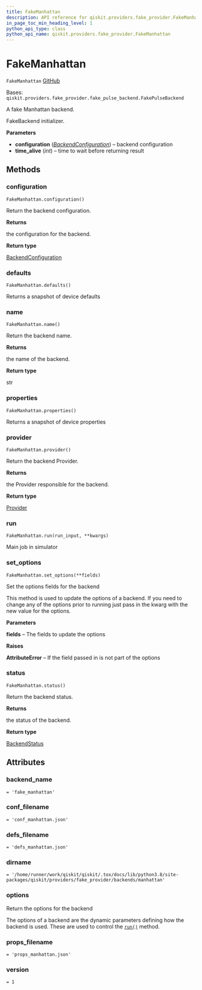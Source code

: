 ```yaml
---
title: FakeManhattan
description: API reference for qiskit.providers.fake_provider.FakeManhattan
in_page_toc_min_heading_level: 1
python_api_type: class
python_api_name: qiskit.providers.fake_provider.FakeManhattan
---
```


# FakeManhattan

<span id="qiskit.providers.fake_provider.FakeManhattan" />

`FakeManhattan` [GitHub](https://github.com/qiskit/qiskit/tree/stable/0.21/qiskit/providers/fake_provider/backends/manhattan/fake_manhattan.py "view source code")

Bases: `qiskit.providers.fake_provider.fake_pulse_backend.FakePulseBackend`

A fake Manhattan backend.

FakeBackend initializer.

**Parameters**

*   **configuration** ([*BackendConfiguration*](qiskit.providers.models.BackendConfiguration "qiskit.providers.models.BackendConfiguration")) – backend configuration
*   **time\_alive** (*int*) – time to wait before returning result

## Methods

### configuration

<span id="qiskit.providers.fake_provider.FakeManhattan.configuration" />

`FakeManhattan.configuration()`

Return the backend configuration.

**Returns**

the configuration for the backend.

**Return type**

[BackendConfiguration](qiskit.providers.models.BackendConfiguration "qiskit.providers.models.BackendConfiguration")

### defaults

<span id="qiskit.providers.fake_provider.FakeManhattan.defaults" />

`FakeManhattan.defaults()`

Returns a snapshot of device defaults

### name

<span id="qiskit.providers.fake_provider.FakeManhattan.name" />

`FakeManhattan.name()`

Return the backend name.

**Returns**

the name of the backend.

**Return type**

str

### properties

<span id="qiskit.providers.fake_provider.FakeManhattan.properties" />

`FakeManhattan.properties()`

Returns a snapshot of device properties

### provider

<span id="qiskit.providers.fake_provider.FakeManhattan.provider" />

`FakeManhattan.provider()`

Return the backend Provider.

**Returns**

the Provider responsible for the backend.

**Return type**

[Provider](qiskit.providers.Provider "qiskit.providers.Provider")

### run

<span id="qiskit.providers.fake_provider.FakeManhattan.run" />

`FakeManhattan.run(run_input, **kwargs)`

Main job in simulator

### set\_options

<span id="qiskit.providers.fake_provider.FakeManhattan.set_options" />

`FakeManhattan.set_options(**fields)`

Set the options fields for the backend

This method is used to update the options of a backend. If you need to change any of the options prior to running just pass in the kwarg with the new value for the options.

**Parameters**

**fields** – The fields to update the options

**Raises**

**AttributeError** – If the field passed in is not part of the options

### status

<span id="qiskit.providers.fake_provider.FakeManhattan.status" />

`FakeManhattan.status()`

Return the backend status.

**Returns**

the status of the backend.

**Return type**

[BackendStatus](qiskit.providers.models.BackendStatus "qiskit.providers.models.BackendStatus")

## Attributes

<span id="qiskit.providers.fake_provider.FakeManhattan.backend_name" />

### backend\_name

`= 'fake_manhattan'`

<span id="qiskit.providers.fake_provider.FakeManhattan.conf_filename" />

### conf\_filename

`= 'conf_manhattan.json'`

<span id="qiskit.providers.fake_provider.FakeManhattan.defs_filename" />

### defs\_filename

`= 'defs_manhattan.json'`

<span id="qiskit.providers.fake_provider.FakeManhattan.dirname" />

### dirname

`= '/home/runner/work/qiskit/qiskit/.tox/docs/lib/python3.8/site-packages/qiskit/providers/fake_provider/backends/manhattan'`

<span id="qiskit.providers.fake_provider.FakeManhattan.options" />

### options

Return the options for the backend

The options of a backend are the dynamic parameters defining how the backend is used. These are used to control the [`run()`](qiskit.providers.fake_provider.FakeManhattan#run "qiskit.providers.fake_provider.FakeManhattan.run") method.

<span id="qiskit.providers.fake_provider.FakeManhattan.props_filename" />

### props\_filename

`= 'props_manhattan.json'`

<span id="qiskit.providers.fake_provider.FakeManhattan.version" />

### version

`= 1`

